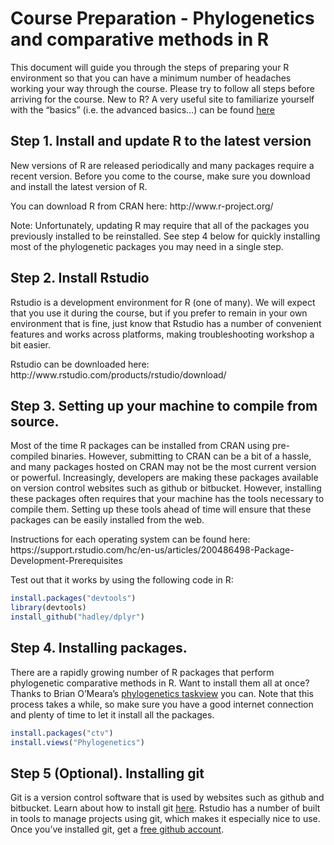 # Course Preparation - Phylogenetics and comparative methods in R
This document will guide you through the steps of preparing your R environment so that
you can have a minimum number of headaches  working your way through the course. Please
try to follow all steps before arriving for the course. New to R? A very useful site to 
familiarize yourself with the "basics" (i.e. the advanced basics...) can be found [here](http://adv-r.had.co.nz/)

## Step 1. Install and update R to the latest version
New versions of R are released periodically and many packages require a recent version. 
Before you come to the course, make sure you download and install the latest version of
R. 

You can download R from CRAN here: http://www.r-project.org/

Note: Unfortunately, updating R may require that all of the packages you previously installed
to be reinstalled. See step 4 below for quickly installing most of the phylogenetic packages you
may need in a single step.

## Step 2. Install Rstudio
Rstudio is a development environment for R (one of many). We will expect that you use it
during the course, but if you prefer to remain in your own environment that is fine, just 
know that Rstudio has a number of convenient features and works across platforms, making 
troubleshooting workshop a bit easier. 

Rstudio can be downloaded here: http://www.rstudio.com/products/rstudio/download/

## Step 3. Setting up your machine to compile from source.
Most of the time R packages can be installed from CRAN using pre-compiled binaries. However, 
submitting to CRAN can be a bit of a hassle, and many packages hosted on CRAN may not be the most 
current version or powerful. Increasingly, developers are making these packages available on 
version control websites such as github or bitbucket. However, installing these packages often 
requires that your machine has the tools necessary to compile them. Setting up these tools ahead
of time will ensure that these packages can be easily installed from the web.

Instructions for each operating system can be found here: https://support.rstudio.com/hc/en-us/articles/200486498-Package-Development-Prerequisites

Test out that it works by using the following code in R:
``` r
install.packages("devtools")
library(devtools)
install_github("hadley/dplyr")
```

## Step 4. Installing packages. 
There are a rapidly growing number of R packages that perform phylogenetic comparative methods
in R. Want to install them all at once? Thanks to Brian O'Meara's [phylogenetics taskview](http://cran.r-project.org/web/views/Phylogenetics.html) you can.
Note that this process takes a while, so make sure you have a good internet connection and plenty of
time to let it install all the packages. 
``` r
install.packages("ctv")
install.views("Phylogenetics")
```

## Step 5 (Optional). Installing git
Git is a version control software that is used by websites such as github and bitbucket. Learn about
how to install git [here](https://help.github.com/articles/set-up-git/). 
Rstudio has a number of built in tools to manage projects using git, which makes it especially nice to use. 
Once you've installed git, get a [free github account](https://github.com/join). 
